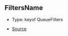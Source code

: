 ## FiltersName

- Type: keyof QueueFilters

- [Source](https://github.com/Androz2091/discord-player/blob/cd18f37/packages/discord-player/src/types/types.ts#L8)